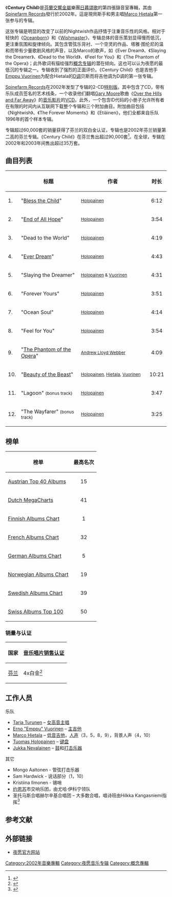 {{NoteTA
| 1=zh-cn:夜愿; zh-tw:日暮頌歌;
}}

{{Infobox album <!-- See Wikipedia:WikiProject_Albums -->
| Name = Century Child
| Type = studio
| Artist = [[夜愿|夜愿]]
| Genre = [[交響金屬|交響金屬]]<br />[[力量金屬|力量金屬]]
| Cover =
| Released = 2002年5月24日
| Recorded = 2002
| Length = 57:20
| Label = [[Spinefarm|Spinefarm]]，[[Century_Media|Century Media]]
| Producer = [[托馬斯·霍洛帕尼|托馬斯·霍洛帕尼]]，[[Tero_Kinnunen|Tero Kinnunen]]
| Last album = [[Over_the_Hills_and_Far_Away|Over the Hills and Far Away]]<br />（2001年）
| This album = Century Child<br />（2004年）
| Next album = [[Once_(日暮頌歌專輯)|Once]]<br />（2004年）
| Misc = {{Singles
| Name = Century Child
| Type = studio
| single 1 = [[Ever_Dream|Ever Dream]]
| single 1 date = 2003年5月3日
| single 2 = [[Bless_the_Child_(song)|Bless the Child]]
| single 2 date = 2002年7月21日
}}
}}

{{Album ratings
| rev1 = [[Allmusic|Allmusic]]
| rev1Score = {{Rating|4.5|5}}<ref name="all">{{cite web|url={{Allmusic|class=album|id=r641059|pure_url=yes}}|title=Century Child: Nightwish|accessdate=2009-11-06|work=|publisher=[[Allmusic|Allmusic.com]]}}</ref>
| rev2 = [[Kerrang!|Kerrang!]]
| rev2Score = {{Rating|4|5}}{{Citation needed|date=February 2012}}
}}

《'''Century Child'''》是[[芬蘭|芬蘭]][[交響金屬|交響金屬]]樂團[[日暮頌歌|日暮頌歌]]的第四張錄音室專輯，其由[[Spinefarm_Records|Spinefarm Records]]發行於2002年。這是現貝斯手和男主唱[[Marco_Hietala|Marco Hietala]]第一张参与的专辑。

这张专辑是明显的改变了以前的Nightwish作品抒情于注重音乐性的风格。相对于轻快的《[[Oceanborn|Oceanborn]]》和《[[Wishmaster|Wishmaster]]》，专辑总体的音乐策划显得慢而低沉，更注重氛围和旋律倾向。其包含管弦乐背衬、一个空灵的作品、塔雅·图伦尼的温和而带有少量歌剧风格的声音，以及Marco的歌声，如《Ever Dream》、《Slaying the Dreamer》、《Dead to the World》、《Feel for You》和《The Phantom of the Opera》；此外歌词有描绘强烈[[概念专辑|概念专辑]]的潜在倾向。这也可以认为夜愿的最低沉的专辑之一。专辑收到了强烈的正面评价。《Century Child》也是吉他手[[Emppu_Vuorinen|Emppu Vuorinen]]为配合Hietala的[[D调|D调]]贝斯而将吉他调为D调的第一张专辑。

[[Spinefarm_Records|Spinefarm Records]]在2002年发型了专辑的2-CD[[特别版|特别版]]。其中包含了CD，带有乐队成员签名的艺术线条，一个收录他们翻唱[[Gary_Moore|Gary Moore]]歌曲《[[Over_the_Hills_and_Far_Away_(Gary_Moore歌曲)|Over the Hills and Far Away]]》的[[音乐影片|音乐影片]]的[[VCD|VCD]]。此外，一个包含ID代码的小册子允许所有者在有限的时间内从互联网下载整个专辑和三个附加曲目。附加曲目包括《Nightwish》、《The Forever Moments》和《Etiäinen》，他们全都来自乐队1996年的首个样本专辑。

专辑超过60,000套的销量获得了芬兰的双白金认证，专辑也是2002年芬兰销量第二高的芬兰专辑。《Century Child》在芬兰售出超过90,000套<ref name="ifpi">{{cite web|url=http://www.ifpi.fi/tilastot/artistit/nightwish|title=Nightwish albums|accessdate=2009-11-06|work=|publisher=[http://www.ifpi.fi/ Ifpi.fi]|archive-date=2013-06-21|archive-url=https://www.webcitation.org/6HXV4PGC3?url=http://www.ifpi.fi/tilastot/artistit/nightwish|dead-url=no}}</ref>。在全球，专辑在2002年和2003年间售出超过35万套。

== 曲目列表 ==

{| class="wikitable"
!
! width="250" | 标题
! width="300" | 作者
! 时长
|-
| 1.
| "[[Bless_the_Child_(song)|Bless the Child]]"
| <small>[[Tuomas_Holopainen|Holopainen]]</small>
| align="center" | 6:12
|-
| 2.
| "[[End_of_All_Hope|End of All Hope]]"
| <small>[[Tuomas_Holopainen|Holopainen]]</small>
| align="center" | 3:54
|-
| 3.
| "Dead to the World"
| <small>[[Tuomas_Holopainen|Holopainen]]</small>
| align="center" | 4:19
|-
| 4.
| "[[Ever_Dream|Ever Dream]]"
| <small>[[Tuomas_Holopainen|Holopainen]]</small>
| align="center" | 4:43
|-
| 5.
| "Slaying the Dreamer"
| <small>[[Tuomas_Holopainen|Holopainen]] & [[Emppu_Vuorinen|Vuorinen]]</small>
| align="center" | 4:31
|-
| 6.
| "Forever Yours"
| <small>[[Tuomas_Holopainen|Holopainen]]</small>
| align="center" | 3:51
|-
| 7.
| "Ocean Soul"
| <small>[[Tuomas_Holopainen|Holopainen]]</small>
| align="center" | 4:14
|-
| 8.
| "Feel for You"
| <small>[[Tuomas_Holopainen|Holopainen]]</small>
| align="center" | 3:54
|-
| 9.
| "[[The_Phantom_of_the_Opera_(song)|The Phantom of the Opera]]"
| <small>[[Andrew_Lloyd_Webber|Andrew Lloyd Webber]]</small>
| align="center" | 4:09
|-
| 10.
| "[[Beauty_of_the_Beast|Beauty of the Beast]]"
| <small>[[Tuomas_Holopainen|Holopainen]], [[Marco_Hietala|Hietala]], [[Emppu_Vuorinen|Vuorinen]]</small>
| align="center" | 10:21
|-
| 11.
| "Lagoon" <small>(bonus track)</small>
| <small>[[Tuomas_Holopainen|Holopainen]]</small>
| align="center" | 3:47
|-
| 12.
| "The Wayfarer" <small>(bonus track)</small>
| <small>[[Tuomas_Holopainen|Holopainen]]</small>
| align="center" | 3:25
|}

== 榜单 ==

{| class="wikitable"
!榜单
!最高名次
|-
| [[Ö3_Austria_Top_40|Austrian Top 40 Albums]]
| align="center"|15
|-
| [[MegaCharts|Dutch MegaCharts]]
| align="center"|41
|-
| [[Finland's_Official_List|Finnish Albums Chart]]
| align="center"|1
|-
| [[SNEP|French Albums Chart]]
| align="center"|32
|-
| [[Media_Control_Charts|German Albums Chart]]
| align="center"|5
|-
| [[VG-lista|Norwegian Albums Chart]]
| align="center"|19
|-
| [[Svensktoppen|Swedish Albums Chart]]
| align="center"|39
|-
| [[Swiss_Music_Charts|Swiss Albums Top 100]]
| align="center"|50
|}

=== 销量与认证 ===

{| class="wikitable sortable"
|-
! 国家
! [[音乐唱片销售认证|音乐唱片销售认证]]
|-
| [[芬兰|芬兰]]
| 4x白金<ref name="finifpi">{{cite web|url=http://www.ifpi.fi/tilastot/artistit/nightwish|title=IFPI Tilastot: Nightwish|accessdate=2010-01-03|work=|publisher=[http://www.ifpi.com/ Ifpi.fi]|archive-date=2013-06-21|archive-url=https://www.webcitation.org/6HXV4PGC3?url=http://www.ifpi.fi/tilastot/artistit/nightwish|dead-url=no}}</ref>
|}

== 工作人员 ==
{{col-begin}}
{{col-2}}
; 乐队
* [[Tarja_Turunen|Tarja Turunen]] – [[女高音|女高音]][[主唱|主唱]]
* [[Erno_"Emppu"_Vuorinen|Erno "Emppu" Vuorinen]] – [[吉他|主吉他]]
* [[Marco_Hietala|Marco Hietala]] – [[低音吉他|低音吉他]]，[[人声|人声]]（3，5，8，9），背景人声（4，10）
* [[Tuomas_Holopainen|Tuomas Holopainen]] – [[键盘乐器|键盘]]
* [[Jukka_Nevalainen|Jukka Nevalainen]] – [[鼓|鼓]]和[[打击乐器|打击乐器]]
{{col-2}}
; 其它
* Mongo Aaltonen - 管弦打击乐器
* Sam Hardwick - 说话部分（1，10）
* Kristiina Ilmonen - 锡哨
* [[约恩苏|约恩苏]]市交响乐团，由尤哈·伊科宁领队
* 圣托马斯合唱赫尔辛基合唱团 – 大多数合唱，唱诗班由Hilkka Kangasniemi指挥<ref name="chorus">{{cite web |url=http://www.nightwish.com/en/band/releases/details?id=5 |title=Nightwish credits for Century Child |accessdate=2009-11-11 |work= |publisher=[http://www.nightwish.com/ Nightwish] |deadurl=yes |archiveurl=https://web.archive.org/web/20060414020207/http://www.nightwish.com/en/band/releases/details?id=5 |archivedate=2006-04-14 }}</ref>
{{col-end}}

== 参考文献 ==
{{reflist}}

== 外部链接 ==

* [http://www.nightwish.com/ 夜愿官方网站]{{Wayback|url=http://www.nightwish.com/ |date=20080318150958 }}

{{Nightwish}}

[[Category:2002年音樂專輯|Category:2002年音樂專輯]]
[[Category:夜愿音乐专辑|Category:夜愿音乐专辑]]
[[Category:概念專輯|Category:概念專輯]]